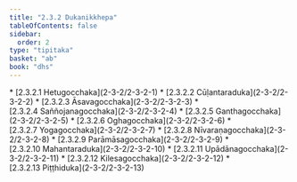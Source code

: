 ```yaml
---
title: "2.3.2 Dukanikkhepa"
tableOfContents: false
sidebar:
  order: 2
type: "tipitaka"
basket: "ab"
book: "dhs"
---
```



<DynamicBreadcrumb />



<TableOfContents book="dhs" section="2.3.2">
* [2.3.2.1 Hetugocchaka](2-3-2/2-3-2-1)
* [2.3.2.2 Cūḷantaraduka](2-3-2/2-3-2-2)
* [2.3.2.3 Āsavagocchaka](2-3-2/2-3-2-3)
* [2.3.2.4 Saññojanagocchaka](2-3-2/2-3-2-4)
* [2.3.2.5 Ganthagocchaka](2-3-2/2-3-2-5)
* [2.3.2.6 Oghagocchaka](2-3-2/2-3-2-6)
* [2.3.2.7 Yogagocchaka](2-3-2/2-3-2-7)
* [2.3.2.8 Nīvaraṇagocchaka](2-3-2/2-3-2-8)
* [2.3.2.9 Parāmāsagocchaka](2-3-2/2-3-2-9)
* [2.3.2.10 Mahantaraduka](2-3-2/2-3-2-10)
* [2.3.2.11 Upādānagocchaka](2-3-2/2-3-2-11)
* [2.3.2.12 Kilesagocchaka](2-3-2/2-3-2-12)
* [2.3.2.13 Piṭṭhiduka](2-3-2/2-3-2-13)
</TableOfContents>